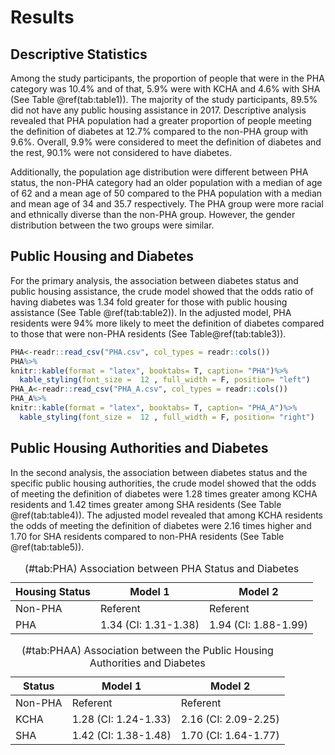 
# Results {#ref-labels}
## Descriptive Statistics
Among the study participants, the proportion of people that were in the PHA category was 10.4% and of that, 5.9% were with KCHA and 4.6% with SHA (See Table \@ref(tab:table1)). The majority of the study participants, 89.5% did not have any public housing assistance in 2017. Descriptive analysis revealed that PHA population had a greater proportion of people meeting the definition of diabetes at 12.7% compared to the non-PHA group with 9.6%. Overall, 9.9% were considered to meet the definition of diabetes and the rest, 90.1% were not considered to have diabetes.

Additionally, the population age distribution were different between PHA status, the non-PHA category had an older population with a median  of age of 62 and a mean age of 50 compared to the PHA population with a median and mean age of 34 and 35.7 respectively. The PHA group were more racial and ethnically diverse than the non-PHA group. However, the gender distribution between the two groups were similar.

## Public Housing and Diabetes
For the primary analysis, the association between diabetes status and public housing assistance, the crude model showed that the odds ratio of having diabetes was 1.34 fold greater for those with public housing assistance (See Table \@ref(tab:table2)). In the adjusted model, PHA residents were 94% more likely to meet the definition of diabetes compared to those that were non-PHA residents (See Table\@ref(tab:table3)).

```r
PHA<-readr::read_csv("PHA.csv", col_types = readr::cols())
PHA%>%
knitr::kable(format = "latex", booktabs= T, caption= "PHA")%>%
  kable_styling(font_size =  12 , full_width = F, position= "left")
PHA_A<-readr::read_csv("PHA_A.csv", col_types = readr::cols())
PHA_A%>%
knitr::kable(format = "latex", booktabs= T, caption= "PHA_A")%>%
  kable_styling(font_size =  12 , full_width = F, position= "right")
```


## Public Housing Authorities and Diabetes
In the second analysis, the association between diabetes status and the specific public housing authorities, the crude model showed that the odds of meeting the definition of diabetes were 1.28 times greater among KCHA residents and 1.42 times greater among SHA residents (See Table \@ref(tab:table4)). The adjusted model revealed that among KCHA residents the odds of meeting the definition of diabetes were 2.16 times higher and 1.70 for SHA residents compared to non-PHA residents (See Table \@ref(tab:table5)).


Housing Status | Model 1          | Model 2
---------------|------------------|-----------------
Non-PHA        | Referent         | Referent
PHA            | 1.34 (CI: 1.31-1.38) | 1.94 (CI: 1.88-1.99)
Table: (\#tab:PHA) Association between PHA Status and Diabetes



Status  | Model 1              | Model 2
--------|----------------------|---------------------
Non-PHA | Referent             | Referent
KCHA    | 1.28 (CI: 1.24-1.33) | 2.16 (CI: 2.09-2.25)
SHA     | 1.42 (CI: 1.38-1.48) | 1.70 (CI: 1.64-1.77)
Table: (\#tab:PHAA) Association between the Public Housing Authorities and Diabetes

